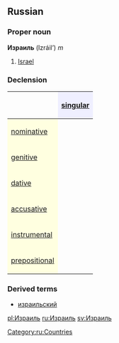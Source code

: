 ==Russian==
===Proper noun===
'''Израиль''' (Izráil’) ''m''

# [[Israel]]

===Declension===
{| border="1" cellpadding="4" cellspacing="0"
!
! style="background-color: #EFEFFF" align="center"|[[singular]]
|-
! style="background-color: #FFFFE0" align="left"|[[nominative case|nominative]]
| align="center"|{{RUchar|Изра́иль}}
|-
! style="background-color: #FFFFE0" align="left"|[[genitive case|genitive]]
| align="center"|{{RUchar|Изра́иля}}
|-
! style="background-color: #FFFFE0" align="left"|[[dative case|dative]]
| align="center"|{{RUchar|Изра́илю}}
|-
! style="background-color: #FFFFE0" align="left"|[[accusative case|accusative]]
| align="center"|{{RUchar|Изра́иль}}
|-
! style="background-color: #FFFFE0" align="left"|[[instrumental case|instrumental]]
| align="center"|{{RUchar|Изра́илем}}
|-
! style="background-color: #FFFFE0" align="left"|[[prepositional case|prepositional]]
| align="center"|{{RUchar|об Изра́иле}}
|}

===Derived terms===
*[[израильский]]

[[Category:ru:Countries]]

[[pl:Израиль]]
[[ru:Израиль]]
[[sv:Израиль]]